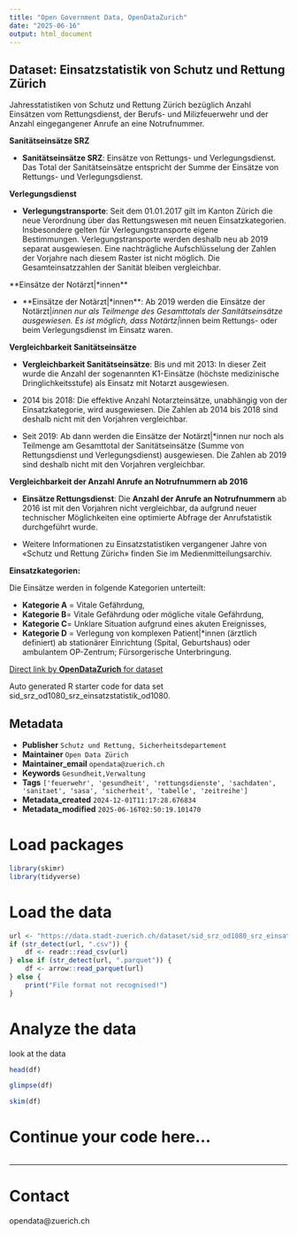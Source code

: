 ```yaml
---
title: "Open Government Data, OpenDataZurich"
date: "2025-06-16"
output: html_document
---
```


## Dataset: Einsatzstatistik von Schutz und Rettung Zürich

Jahresstatistiken von Schutz und Rettung Zürich bezüglich Anzahl Einsätzen vom Rettungsdienst, der Berufs- und Milizfeuerwehr und der Anzahl eingegangener Anrufe an eine Notrufnummer.

**Sanitätseinsätze SRZ**

- **Sanitätseinsätze SRZ**: 
Einsätze von Rettungs- und Verlegungsdienst. Das Total der Sanitätseinsätze entspricht der Summe der Einsätze von Rettungs- und Verlegungsdienst.
 

[]()

**Verlegungsdienst**

- **Verlegungstransporte**: 
Seit dem 01.01.2017 gilt im Kanton Zürich die neue Verordnung über das Rettungswesen mit neuen Einsatzkategorien. Insbesondere gelten für Verlegungstransporte eigene Bestimmungen. Verlegungstransporte werden deshalb neu ab 2019 separat ausgewiesen. Eine nachträgliche Aufschlüsselung der Zahlen der Vorjahre nach diesem Raster ist nicht möglich. Die Gesamteinsatzzahlen der Sanität bleiben vergleichbar.
 

[]()

**Einsätze der Notärzt|*innen**

- **Einsätze der Notärzt|*innen**:
Ab 2019 werden die Einsätze der Notärzt|*innen nur als Teilmenge des Gesamttotals der Sanitätseinsätze ausgewiesen. Es ist möglich, dass Notärtz|*innen beim Rettungs- oder beim Verlegungsdienst im Einsatz waren.
 

[]()

**Vergleichbarkeit Sanitätseinsätze**

- **Vergleichbarkeit Sanitätseinsätze**: 
Bis und mit 2013: In dieser Zeit wurde die Anzahl der sogenannten K1-Einsätze (höchste medizinische Dringlichkeitsstufe) als Einsatz mit Notarzt ausgewiesen. 

- 2014 bis 2018: Die effektive Anzahl Notarzteinsätze, unabhängig von der Einsatzkategorie, wird ausgewiesen. Die Zahlen ab 2014 bis 2018 sind deshalb nicht mit den Vorjahren vergleichbar. 

- Seit 2019: Ab dann werden die Einsätze der Notärzt|*innen nur noch als Teilmenge am Gesamttotal der Sanitätseinsätze (Summe von Rettungsdienst und Verlegungsdienst) ausgewiesen. Die Zahlen ab 2019 sind deshalb nicht mit den Vorjahren vergleichbar.

[]()

**Vergleichbarkeit der Anzahl Anrufe an Notrufnummern ab 2016**

- **Einsätze Rettungsdienst**: 
Die **Anzahl der Anrufe an Notrufnummern** ab 2016 ist mit den Vorjahren nicht vergleichbar, da aufgrund neuer technischer Möglichkeiten eine optimierte Abfrage der Anrufstatistik durchgeführt wurde.

- Weitere Informationen zu Einsatzstatistiken vergangener Jahre von «Schutz und Rettung Zürich» finden Sie im Medienmitteilungsarchiv.

[]()

**Einsatzkategorien:**


Die Einsätze werden in folgende Kategorien unterteilt: 

- **Kategorie A** = Vitale Gefährdung, 
- **Kategorie B**= Vitale Gefährdung oder mögliche vitale Gefährdung, 
- **Kategorie C**= Unklare Situation aufgrund eines akuten Ereignisses, 
- **Kategorie D** = Verlegung von komplexen Patient|*innen (ärztlich definiert) ab stationärer Einrichtung (Spital, Geburtshaus) oder ambulantem OP-Zentrum; Fürsorgerische Unterbringung.


[]()



[Direct link by **OpenDataZurich** for dataset](https://data.stadt-zuerich.ch/dataset/sid_srz_od1080_srz_einsatzstatistik_od1080)

Auto generated R starter code for data set sid_srz_od1080_srz_einsatzstatistik_od1080.

## Metadata

- **Publisher** `Schutz und Rettung, Sicherheitsdepartement`
- **Maintainer** `Open Data Zürich`
- **Maintainer_email** `opendata@zuerich.ch`
- **Keywords** `Ge­sund­heit,Ver­walt­ung`
- **Tags** `['feuerwehr', 'gesundheit', 'rettungsdienste', 'sachdaten', 'sanitaet', 'sasa', 'sicherheit', 'tabelle', 'zeitreihe']`
- **Metadata_created** `2024-12-01T11:17:28.676834`
- **Metadata_modified** `2025-06-16T02:50:19.101470`


# Load packages

```r
library(skimr)
library(tidyverse)
```

# Load the data

```r
url <- "https://data.stadt-zuerich.ch/dataset/sid_srz_od1080_srz_einsatzstatistik_od1080/download/GES108OD1080.csv"
if (str_detect(url, ".csv")) {
    df <- readr::read_csv(url)
} else if (str_detect(url, ".parquet")) {
    df <- arrow::read_parquet(url)
} else {
    print("File format not recognised!")
}
```

# Analyze the data

look at the data
```r
head(df)
```

```r
glimpse(df)
```

```r
skim(df)
```

# Continue your code here...

```r

```

------------------------------------------------------------------------

# Contact

opendata@zuerich.ch
